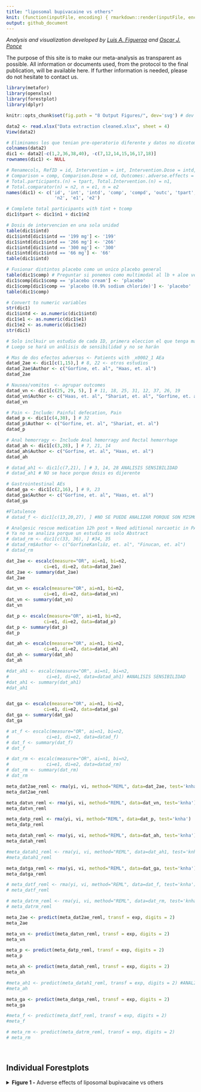 ```yaml
---
title: "liposomal bupivacaine vs others"
knit: (function(inputFile, encoding) { rmarkdown::render(inputFile, encoding = encoding, output_file = paste0(dirname(inputFile),'/README.md')) })
output: github_document
---
```


<i>Analysis and visualization developed by [Luis A. Figueroa](https://twitter.com/LuisFig1706) and [Oscar J. Ponce](https://twitter.com/PonceOJ)</i>

The purpose of this site is to make our meta-analysis as transparent as possible. All information or documents used, from the protocol to the final publication, will be available here. If further information is needed, please do not hesitate to contact us.


```r
library(metafor)
library(openxlsx)
library(forestplot)
library(dplyr)

knitr::opts_chunk$set(fig.path = "8 Output Figures/", dev='svg') # dev = 'png'

```

```r
data2 <- read.xlsx("Data extraction cleaned.xlsx", sheet = 4)
View(data2)

# Eliminamos los que tenian pre-operatorio diferente y datos no dicotomicos
colnames(data2)
dic1 <- data2[-c(1,2,36,38,40), -c(7,12,14,15,16,17,18)] 
rownames(dic1) <- NULL

# Renamecols, RefID = id, Intervention = int, Intervention.Dose = intd, 
# Comparison = comp, Comparison.Dose = cd, Outcomes:.adverse.effects = outc, 
# Total.participants.(n) = tpart, Total.Intervention.(n) = n1, 
# Total.comparator(n) = n2, n = e1, n = e2
names(dic1) <- c('id', 'int', 'intd', 'comp', 'compd', 'outc', 'tpart', 'n1', 
                  'n2', 'e1', 'e2')

# Complete total participants with tint + tcomp
dic1$tpart <- dic1$n1 + dic1$n2

# Dosis de intervencion en una sola unidad
table(dic1$intd)
dic1$intd[dic1$intd == '199 mg'] <- '199'
dic1$intd[dic1$intd == '266 mg'] <- '266'
dic1$intd[dic1$intd == '300 mg'] <- '300'
dic1$intd[dic1$intd == '66 mg'] <- '66'
table(dic1$intd)

# Fusionar distintos placebo como un unico placebo general
table(dic1$comp) # Preguntar si ponemos como multimodal al lb + aloe vera
dic1$comp[dic1$comp == 'placebo cream'] <- 'placebo'
dic1$comp[dic1$comp == 'placebo (0.9% sodium chloride)'] <- 'placebo'
table(dic1$comp)

# Convert to numeric variables
str(dic1)
dic1$intd <- as.numeric(dic1$intd)
dic1$e1 <- as.numeric(dic1$e1)
dic1$e2 <- as.numeric(dic1$e2)
str(dic1)

# Solo inclkuir un estudio de cada ID, primera eleccion el que tenga más tpart
# Luego se hará un análisis de sensibilidad y no se harán

# Mas de dos efectos adversos <- Patients with _x0002_1 AEa 
datad_2ae <- dic1[c(1,15),] # 8, 22 <- otros estudios
datad_2ae$Author <- c("Gorfine, et. al", "Haas, et. al")
datad_2ae

# Nausea/vomitos  <- agrupar outcomes
datad_vn <- dic1[c(25, 29, 5), ] # 11, 18, 25, 31, 12, 37, 26, 19
datad_vn$Author <- c("Haas, et. al", "Shariat, et. al", "Gorfine, et. al")
datad_vn

# Pain <- Include: Painful defecation, Pain
datad_p <- dic1[c(4,30), ] # 32
datad_p$Author <- c("Gorfine, et. al", "Shariat, et. al")
datad_p

# Anal hemorragy <- Include Anal hemorragy and Rectal hemorrhage
datad_ah <- dic1[c(3,28), ] # 7, 21, 14
datad_ah$Author <- c("Gorfine, et. al", "Haas, et. al")
datad_ah

# datad_ah1 <- dic1[c(7,21), ] # 3, 14, 28 ANALISIS SENSIBILIDAD
# datad_ah1 # NO se hace porque dosis es dijerente

# Gastrointestinal AEs 
datad_ga <- dic1[c(2,16), ] # 9, 23
datad_ga$Author <- c("Gorfine, et. al", "Haas, et. al")
datad_ga

#Flatulence 
# datad_f <- dic1[c(13,20,27), ] #NO SE PUEDE ANALIZAR PORQUE SON MISMO ID

# Analgesic rescue medication 12h post + Need aditional narcaotic in PACU
# Ya no se analiza porque un estudio es solo Abstract
# datad_rm <- dic1[c(33, 36), ] #34, 35
# datad_rm$Author <- c("GorfineKanlıöz, et. al", "Finucan, et. al")
# datad_rm
```

```r
dat_2ae <- escalc(measure="OR", ai=n1, bi=n2,
              ci=e1, di=e2, data=datad_2ae)
dat_2ae <- summary(dat_2ae)
dat_2ae

dat_vn <- escalc(measure="OR", ai=n1, bi=n2,
              ci=e1, di=e2, data=datad_vn)
dat_vn <- summary(dat_vn)
dat_vn

dat_p <- escalc(measure="OR", ai=n1, bi=n2,
              ci=e1, di=e2, data=datad_p)
dat_p <- summary(dat_p)
dat_p

dat_ah <- escalc(measure="OR", ai=n1, bi=n2,
              ci=e1, di=e2, data=datad_ah)
dat_ah <- summary(dat_ah)
dat_ah

#dat_ah1 <- escalc(measure="OR", ai=n1, bi=n2,
#              ci=e1, di=e2, data=datad_ah1) #ANALISIS SENSIBILIDAD
#dat_ah1 <- summary(dat_ah1)
#dat_ah1


dat_ga <- escalc(measure="OR", ai=n1, bi=n2,
              ci=e1, di=e2, data=datad_ga)
dat_ga <- summary(dat_ga)
dat_ga

# at_f <- escalc(measure="OR", ai=n1, bi=n2,
#              ci=e1, di=e2, data=datad_f)
# dat_f <- summary(dat_f)
# dat_f

# dat_rm <- escalc(measure="OR", ai=n1, bi=n2,
#              ci=e1, di=e2, data=datad_rm)
# dat_rm <- summary(dat_rm)
# dat_rm
```

```r
meta_dat2ae_reml <- rma(yi, vi, method="REML", data=dat_2ae, test='knha')
meta_dat2ae_reml

meta_datvn_reml <- rma(yi, vi, method="REML", data=dat_vn, test='knha')
meta_datvn_reml

meta_datp_reml <- rma(yi, vi, method="REML", data=dat_p, test='knha')
meta_datp_reml

meta_datah_reml <- rma(yi, vi, method="REML", data=dat_ah, test='knha')
meta_datah_reml

#meta_datah1_reml <- rma(yi, vi, method="REML", data=dat_ah1, test='knha') #ANALISIS SENSIBILIDAD
#meta_datah1_reml 

meta_datga_reml <- rma(yi, vi, method="REML", data=dat_ga, test='knha')
meta_datga_reml

# meta_datf_reml <- rma(yi, vi, method="REML", data=dat_f, test='knha')
# meta_datf_reml

# meta_datrm_reml <- rma(yi, vi, method="REML", data=dat_rm, test='knha')
# meta_datrm_reml
```

```r
meta_2ae <- predict(meta_dat2ae_reml, transf = exp, digits = 2)
meta_2ae

meta_vn <- predict(meta_datvn_reml, transf = exp, digits = 2)
meta_vn

meta_p <- predict(meta_datp_reml, transf = exp, digits = 2)
meta_p

meta_ah <- predict(meta_datah_reml, transf = exp, digits = 2)
meta_ah

#meta_ah1 <- predict(meta_datah1_reml, transf = exp, digits = 2) #ANALISIS SENSIBILIDAD 
#meta_ah

meta_ga <- predict(meta_datga_reml, transf = exp, digits = 2)
meta_ga

#meta_f <- predict(meta_datf_reml, transf = exp, digits = 2)
#meta_f

# meta_rm <- predict(meta_datrm_reml, transf = exp, digits = 2) 
# meta_rm
```

<br>
<h2>Individual Forestplots</h2>


<details>

<summary><b>Figure 1 -</b> Adverse effects of liposomal bupivacaine vs others</summary>
<br>

```r
col1f <- c("Author", datad_2ae$Author, 
      paste("Overall Odds Ratio for", meta_dat2ae_reml$k, "studies"),
      paste("(Tau^2 = ", (formatC(meta_dat2ae_reml$tau2, digits=2, format="f")), ", df = ", 
            (meta_dat2ae_reml$parms),
            ", p ", (ifelse(meta_dat2ae_reml$QEp < 0.001, 
                            paste("< 0.001"),
                            paste("= ", formatC(meta_dat2ae_reml$QEp, digits=3, format="f")))),
            "; ", "I^2", " = ", (formatC(meta_dat2ae_reml$I2, digits=1, format="f")), "%)"),
      NA, NA,
      "Author", datad_vn$Author, 
      paste("Overall Odds Ratio for", meta_datvn_reml$k, "studies"),
      paste("(Tau^2 = ", (formatC(meta_datvn_reml$tau2, digits=2, format="f")), ", df = ", 
            (meta_datvn_reml$parms),
            ", p ", (ifelse(meta_datvn_reml$QEp < 0.001, 
                            paste("< 0.001"),
                            paste("= ", formatC(meta_datvn_reml$QEp, digits=3, format="f")))),
            "; ", "I^2", " = ", (formatC(meta_datvn_reml$I2, digits=1, format="f")), "%)"),
      NA, NA,
      "Author", datad_p$Author, 
      paste("Overall Odds Ratio for", meta_datp_reml$k, "studies"),
      paste("(Tau^2 = ", (formatC(meta_datp_reml$tau2, digits=2, format="f")), ", df = ", 
            (meta_datp_reml$parms),
            ", p ", (ifelse(meta_datp_reml$QEp < 0.001, 
                            paste("< 0.001"),
                            paste("= ", formatC(meta_datp_reml$QEp, digits=3, format="f")))),
            "; ", "I^2", " = ", (formatC(meta_datp_reml$I2, digits=1, format="f")), "%)"),
      NA, NA,
      "Author", datad_ah$Author, 
      paste("Overall Odds Ratio for", meta_datah_reml$k, "studies"),
      paste("(Tau^2 = ", (formatC(meta_datah_reml$tau2, digits=2, format="f")), ", df = ", 
            (meta_datah_reml$parms),
            ", p ", (ifelse(meta_datah_reml$QEp < 0.001, 
                            paste("< 0.001"),
                            paste("= ", formatC(meta_datah_reml$QEp, digits=3, format="f")))),
            "; ", "I^2", " = ", (formatC(meta_datah_reml$I2, digits=1, format="f")), "%)"),
      NA, NA,
      "Author", datad_ga$Author, 
      paste("Overall Odds Ratio for", meta_datga_reml$k, "studies"),
      paste("(Tau^2 = ", (formatC(meta_datga_reml$tau2, digits=2, format="f")), ", df = ", 
            (meta_datga_reml$parms),
            ", p ", (ifelse(meta_datga_reml$QEp < 0.001, 
                            paste("< 0.001"),
                            paste("= ", formatC(meta_datga_reml$QEp, digits=3, format="f")))),
            "; ", "I^2", " = ", (formatC(meta_datga_reml$I2, digits=1, format="f")), "%)"))

col2f <- c("Liposomal Bupivacaine (n/N)",
      paste(dat_2ae$e1,"/", dat_2ae$n1), paste0(sum(dat_2ae$e1), " / ", sum(dat_2ae$n1)), NA, 
      NA, NA,
      "Liposomal Bupivacaine (n/N)",
      paste(dat_vn$e1,"/", dat_vn$n1), paste0(sum(dat_vn$e1), " / ", sum(dat_vn$n1)), NA,
      NA, NA, 
      "Liposomal Bupivacaine (n/N)",
      paste(dat_p$e1,"/", dat_p$n1), paste0(sum(dat_p$e1), " / ", sum(dat_p$n1)), NA,
      NA, NA, 
      "Liposomal Bupivacaine (n/N)",
      paste(dat_ah$e1,"/", dat_ah$n1), paste0(sum(dat_ah$e1), " / ", sum(dat_ah$n1)), NA,
      NA, NA, 
      "Liposomal Bupivacaine (n/N)",
      paste(dat_ga$e1,"/", dat_ga$n1), paste0(sum(dat_ga$e1), " / ", sum(dat_ga$n1)), NA)

col3f <- c("others (n/N)",
      paste(dat_2ae$e2,"/", dat_2ae$n2), paste0(sum(dat_2ae$e2), " / ", sum(dat_2ae$n2)), NA,
      NA, NA,
      "others (n/N)",
      paste(dat_vn$e2,"/", dat_vn$n2), paste0(sum(dat_vn$e2), " / ", sum(dat_vn$n2)), NA,
      NA, NA,
      "others (n/N)",
      paste(dat_p$e2,"/", dat_p$n2), paste0(sum(dat_p$e2), " / ", sum(dat_p$n2)), NA,
      NA, NA,
      "others (n/N)",
      paste(dat_ah$e2,"/", dat_ah$n2), paste0(sum(dat_ah$e2), " / ", sum(dat_ah$n2)), NA,
      NA, NA,
      "others (n/N)",
      paste(dat_ga$e2,"/", dat_ga$n2), paste0(sum(dat_ga$e2), " / ", sum(dat_ga$n2)), NA)


col4f <- c("Odds Ratio (95% CI)", paste0(formatC(exp(dat_2ae$yi), digits = 2, format = "f"), 
                                        " ( ",formatC(exp(dat_2ae$ci.lb), format='f', digits=2),
                                        " - ", formatC(exp(dat_2ae$ci.ub), format='f',digits=2), " ) "),
          paste(formatC(meta_2ae$pred, format = 'f', digits=2),
            "(", formatC(meta_2ae$ci.lb, format = 'f', digits = 2),
            "-", formatC(meta_2ae$ci.ub, format = 'f', digits = 2), ")"), NA,
          NA, NA,
          "Odds Ratio (95% CI)", paste0(formatC(exp(dat_vn$yi), digits = 2, format = "f"), 
                                        " ( ",formatC(exp(dat_vn$ci.lb), format='f', digits=2),
                                        " - ", formatC(exp(dat_vn$ci.ub), format='f',digits=2), " ) "),
          paste(formatC(meta_vn$pred, format = 'f', digits=2),
            "(", formatC(meta_vn$ci.lb, format = 'f', digits = 2),
            "-", formatC(meta_vn$ci.ub, format = 'f', digits = 2), ")"), NA,
          NA, NA,
          "Odds Ratio (95% CI)", paste0(formatC(exp(dat_p$yi), digits = 2, format = "f"), 
                                        " ( ",formatC(exp(dat_p$ci.lb), format='f', digits=2),
                                        " - ", formatC(exp(dat_p$ci.ub), format='f',digits=2), " ) "),
          paste(formatC(meta_p$pred, format = 'f', digits=2),
            "(", formatC(meta_p$ci.lb, format = 'f', digits = 2),
            "-", formatC(meta_p$ci.ub, format = 'f', digits = 2), ")"), NA,
          NA, NA,
          "Odds Ratio (95% CI)", paste0(formatC(exp(dat_ah$yi), digits = 2, format = "f"), 
                                        " ( ",formatC(exp(dat_ah$ci.lb), format='f', digits=2),
                                        " - ", formatC(exp(dat_ah$ci.ub), format='f',digits=2), " ) "),
          paste(formatC(meta_ah$pred, format = 'f', digits=2),
            "(", formatC(meta_ah$ci.lb, format = 'f', digits = 2),
            "-", formatC(meta_ah$ci.ub, format = 'f', digits = 2), ")"), NA,
          NA, NA,
          "Odds Ratio (95% CI)", paste0(formatC(exp(dat_ga$yi), digits = 2, format = "f"), 
                                        " ( ",formatC(exp(dat_ga$ci.lb), format='f', digits=2),
                                        " - ", formatC(exp(dat_ga$ci.ub), format='f',digits=2), " ) "),
          paste(formatC(meta_ga$pred, format = 'f', digits=2),
            "(", formatC(meta_ga$ci.lb, format = 'f', digits = 2),
            "-", formatC(meta_ga$ci.ub, format = 'f', digits = 2), ")"), NA)

col5f <- c("Weight(%)", paste(formatC(weights(meta_dat2ae_reml), format='f', digits = 1),'%'), NA, NA,
           NA, NA,
           "Weight(%)", paste(formatC(weights(meta_datvn_reml), format='f', digits = 1),'%'), NA, NA,
           NA, NA,
           "Weight(%)", paste(formatC(weights(meta_datp_reml), format='f', digits = 1),'%'), NA, NA,
           NA, NA,
           "Weight(%)", paste(formatC(weights(meta_datah_reml), format='f', digits = 1),'%'), NA, NA,
           NA, NA,
           "Weight(%)", paste(formatC(weights(meta_datga_reml), format='f', digits = 1),'%'), NA, NA)

text1f <- cbind(col1f, col2f, col3f, col4f, col5f)


# Adding subtitles
subtitle1 <- c("More than 2 side effects", rep(NA,4))
subtitle2 <- c("Nausea and vomites ", rep(NA, 4))
subtitle3 <- c("Pain", rep(NA,4))
subtitle4 <- c("Anal bleeding", rep(NA,4))
subtitle5 <- c("Gastrointestinal AEs", rep(NA,4))

text1f <- rbind(text1f[1,], subtitle1, text1f[2:7,], subtitle2, text1f[c(9:15),],
                subtitle3, text1f[c(17:22),], subtitle4, text1f[c(24:29),],
                subtitle5, text1f[c(31:34),])
rownames(text1f) <- NULL


cf <- structure(list(
          mean = c(rep(NA, 2), exp(dat_2ae$yi), meta_2ae$pred, rep(NA, 4), exp(dat_vn$yi), meta_vn$pred, rep(NA, 4), exp(dat_p$yi), meta_p$pred, rep(NA, 4), exp(dat_ah$yi), meta_ah$pred, rep(NA, 4), exp(dat_ga$yi), meta_ga$pred,NA),
          lower = c(rep(NA, 2), exp(dat_2ae$ci.lb), meta_2ae$ci.lb, rep(NA, 4), exp(dat_vn$ci.lb), meta_vn$ci.lb, rep(NA, 4), exp(dat_p$ci.lb), meta_p$ci.lb, rep(NA, 4), exp(dat_ah$ci.lb), meta_ah$ci.lb, rep(NA, 4), exp(dat_ga$ci.lb), meta_ga$ci.lb, NA),
          upper = c(rep(NA, 2), exp(dat_2ae$ci.ub), meta_2ae$ci.ub, rep(NA, 4), exp(dat_vn$ci.ub), meta_vn$ci.ub, rep(NA, 4), exp(dat_p$ci.ub), meta_p$ci.ub, rep(NA, 4), exp(dat_ah$ci.ub), meta_ah$ci.ub, rep(NA, 4), exp(dat_ga$ci.ub), meta_ga$ci.ub, NA)),
          .Names = c("mean", "lower", "upper"),
          row.names = c(NA, -1L*nrow(text1f)),
          class = "data.frame")

sizes1f <- c(NA, NA, (weights(meta_dat2ae_reml)*0.014), 1, rep(NA, 3),
             NA, (weights(meta_datvn_reml)*0.012), 1, rep(NA, 3), 
             NA, (weights(meta_datp_reml)*0.016), 1, rep(NA, 3),
             NA, (weights(meta_datah_reml)*0.018), 1, rep(NA, 3),
             NA, (weights(meta_datga_reml)*0.014), 1, NA)
names(sizes1f) <- NULL

plotf <- forestplot(text1f, 
             graph.pos = 4,
             zero = 1,
             cf,
             new_page = TRUE,
             colgap = unit(5, "mm"),
             hrzl_lines = list("2" = gpar (lwd=1, columns=1:6, col="black")),
             lineheight=unit(0.7,'cm'),
             boxsize = sizes1f,
             is.summary = c(rep(T, 2), rep(F, 2), rep(T, 5), rep(F, 3), rep(T, 5),
                            rep(F, 2), rep(T, 5), rep(F,2), rep(T, 5), rep(F,2),
                            T, T),
             align = c('l', rep('c', 2), 'l', 'l'),
             ci.vertices = TRUE,
             txt_gp = fpTxtGp(label = gpar (cex=0.9), 
                              ticks = gpar(cex = 0.9, fontface="bold"),
                              summary = gpar(cex = 0.9),
                              xlab = gpar(cex=0.9)),
             xticks = c(0.025, 0.01, 1, 4, 15,  95),
             xlog=TRUE,
             clip = c(0.025, 95),
             grid = c(0.025, 0.1,  4, 15, 95),
             lwd.xaxis = 1,
             lwd.ci = 2.2,
             lwd.zero = 2,
             graphwidth = unit(10,"cm"),
             col=fpColors(box="black",line="grey", zero = 'dodgerblue4', axes="grey20", summary="black"))
plotf

```

</details>

